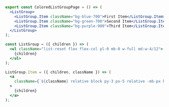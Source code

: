 ```jsx
export const ColoredListGroupPage = () => (
  <ListGroup>
    <ListGroup.Item className="bg-blue-700">First Item</ListGroup.Item>
    <ListGroup.Item className="bg-green-700">Second Item</ListGroup.Item>
    <ListGroup.Item className="bg-purple-900">Third Item</ListGroup.Item>
  </ListGroup>
);

const ListGroup = ({ children }) => (
  <ul className="list-reset flex flex-col pl-0 mb-0 w-full md:w-4/12">
    {children}
  </ul>
);

ListGroup.Item = ({ children, className }) => (
  <a
    className={`${className} relative block py-3 px-5 relative -mb-px block border border-grey`}
  >
    {children}
  </a>
);
```
